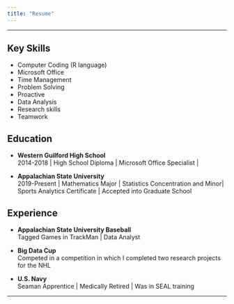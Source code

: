 ```yaml
---
title: "Resume"
---
```


<hr>

## Key Skills

* Computer Coding (R language)
*	Microsoft Office
*	Time Management
*	Problem Solving
*	Proactive
*	Data Analysis
*	Research skills
*	Teamwork

## Education

* **Western Guilford High School** <br>
2014-2018 | High School Diploma | Microsoft Office Specialist | 

* **Appalachian State University** <br>
2019-Present | Mathematics Major | Statistics Concentration and Minor| Sports Analytics Certificate | Accepted into Graduate School

## Experience

* **Appalachian State University Baseball** <br>
Tagged Games in TrackMan | Data Analyst

* **Big Data Cup** <br>
Competed in a competition in which I completed two research projects for the NHL

* **U.S. Navy** <br>
Seaman Apprentice | Medically Retired | Was in SEAL training

<hr>